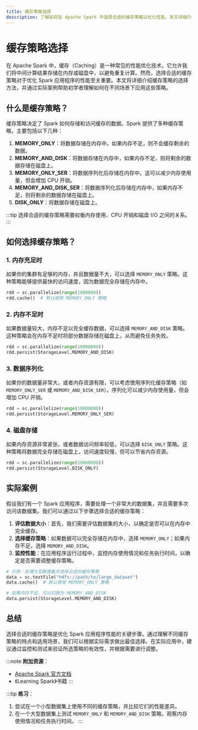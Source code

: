 ```yaml
---
title: 缓存策略选择
description: 了解如何在 Apache Spark 中选择合适的缓存策略以优化性能。本文详细介绍了缓存策略的概念、适用场景以及实际案例。
---
```


# 缓存策略选择

在 Apache Spark 中，缓存（Caching）是一种常见的性能优化技术，它允许我们将中间计算结果存储在内存或磁盘中，以避免重复计算。然而，选择合适的缓存策略对于优化 Spark 应用程序的性能至关重要。本文将详细介绍缓存策略的选择方法，并通过实际案例帮助初学者理解如何在不同场景下应用这些策略。

## 什么是缓存策略？

缓存策略决定了 Spark 如何存储和访问缓存的数据。Spark 提供了多种缓存策略，主要包括以下几种：

1. **MEMORY_ONLY**：将数据存储在内存中。如果内存不足，则不会缓存剩余的数据。
2. **MEMORY_AND_DISK**：将数据存储在内存中，如果内存不足，则将剩余的数据存储在磁盘上。
3. **MEMORY_ONLY_SER**：将数据序列化后存储在内存中。这可以减少内存使用量，但会增加 CPU 开销。
4. **MEMORY_AND_DISK_SER**：将数据序列化后存储在内存中，如果内存不足，则将剩余的数据存储在磁盘上。
5. **DISK_ONLY**：将数据存储在磁盘上。

:::tip
选择合适的缓存策略需要权衡内存使用、CPU 开销和磁盘 I/O 之间的关系。
:::

## 如何选择缓存策略？

### 1. 内存充足时

如果你的集群有足够的内存，并且数据量不大，可以选择 `MEMORY_ONLY` 策略。这种策略能够提供最快的访问速度，因为数据完全存储在内存中。

```python
rdd = sc.parallelize(range(1000000))
rdd.cache()  # 默认使用 MEMORY_ONLY 策略
```

### 2. 内存不足时

如果数据量较大，内存不足以完全缓存数据，可以选择 `MEMORY_AND_DISK` 策略。这种策略会在内存不足时将部分数据存储在磁盘上，从而避免任务失败。

```python
rdd = sc.parallelize(range(10000000))
rdd.persist(StorageLevel.MEMORY_AND_DISK)
```

### 3. 数据序列化

如果你的数据量非常大，或者内存资源有限，可以考虑使用序列化缓存策略（如 `MEMORY_ONLY_SER` 或 `MEMORY_AND_DISK_SER`）。序列化可以减少内存使用量，但会增加 CPU 开销。

```python
rdd = sc.parallelize(range(10000000))
rdd.persist(StorageLevel.MEMORY_ONLY_SER)
```

### 4. 磁盘存储

如果内存资源非常紧张，或者数据访问频率较低，可以选择 `DISK_ONLY` 策略。这种策略将数据完全存储在磁盘上，访问速度较慢，但可以节省内存资源。

```python
rdd = sc.parallelize(range(10000000))
rdd.persist(StorageLevel.DISK_ONLY)
```

## 实际案例

假设我们有一个 Spark 应用程序，需要处理一个非常大的数据集，并且需要多次访问该数据集。我们可以通过以下步骤选择合适的缓存策略：

1. **评估数据大小**：首先，我们需要评估数据集的大小，以确定是否可以在内存中完全缓存。
2. **选择缓存策略**：如果数据可以完全存储在内存中，选择 `MEMORY_ONLY`；如果内存不足，选择 `MEMORY_AND_DISK`。
3. **监控性能**：在应用程序运行过程中，监控内存使用情况和任务执行时间，以确定是否需要调整缓存策略。

```python
# 示例：处理大型数据集并选择合适的缓存策略
data = sc.textFile("hdfs://path/to/large_dataset")
data.cache()  # 默认使用 MEMORY_ONLY 策略

# 如果内存不足，可以切换为 MEMORY_AND_DISK
data.persist(StorageLevel.MEMORY_AND_DISK)
```

## 总结

选择合适的缓存策略是优化 Spark 应用程序性能的关键步骤。通过理解不同缓存策略的特点和适用场景，我们可以根据实际需求做出最佳选择。在实际应用中，建议通过监控和测试来验证所选策略的有效性，并根据需要进行调整。

:::note
**附加资源**：
- [Apache Spark 官方文档](https://spark.apache.org/docs/latest/)
- 《Learning Spark》书籍
:::

:::tip
**练习**：
1. 尝试在一个小型数据集上使用不同的缓存策略，并比较它们的性能差异。
2. 在一个大型数据集上测试 `MEMORY_ONLY` 和 `MEMORY_AND_DISK` 策略，观察内存使用情况和任务执行时间。
:::